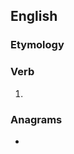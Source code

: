 ==English==

===Etymology===
{{suffix|en|resist|eth}}

===Verb===
{{head|en|verb form}}

# {{en-archaic third-person singular of|resist}}

===Anagrams===
* {{anagrams|en|etherists|tee shirts|tee-shirts|teeshirts}}
